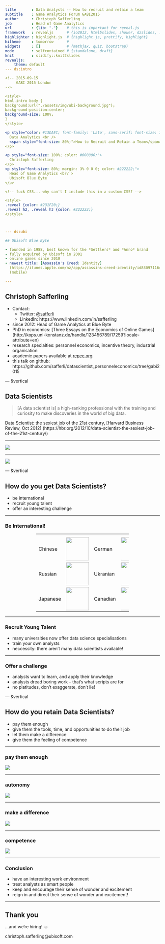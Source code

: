 ```yaml
---
title       : Data Analysts -- How to recruit and retain a team
subtitle    : Game Analytics Forum GABI2015
author      : Christoph Safferling
job         : Head of Game Analytics
url         : {lib: "."}    # this is important for reveal.js
framework   : revealjs      # {io2012, html5slides, shower, dzslides, ...}
highlighter : highlight.js  # {highlight.js, prettify, highlight}
hitheme     : tomorrow      # 
widgets     : []            # {mathjax, quiz, bootstrap}
mode        : selfcontained # {standalone, draft}
knit        : slidify::knit2slides
revealjs: 
    theme: default
--- ds:intro

<!-- 2015-09-15
     GABI 2015 London
-->

<style>
html.intro body {
background:url("./assets/img/ubi-background.jpg");
background-position:center;
background-size: 100%;
} 
</style>

<p style="color: #13DAEC; font-family: 'Lato', sans-serif; font-size: 150%; margin: 0 0 10% 0;">
  Data Analytics <br />
  <span style="font-size: 80%;">How to Recruit and Retain a Team</span>
</p>

<p style="font-size: 100%; color: #000000;">
  Christoph Safferling
</p>
<p style="font-size: 80%; margin: 3% 0 0 0; color: #222222;">
  Head of Game Analytics <br/ > 
  Ubisoft Blue Byte
</p>

<!-- fuck CSS... why can't I include this in a custom CSS? -->

<style>
.reveal {color: #231F20;}
.reveal h2, .reveal h3 {color: #222222;}
</style>



--- ds:ubi

## Ubisoft Blue Byte

- founded in 1988, best known for the *Settlers* and *Anno* brand
- fully acquired by Ubisoft in 2001
- online games since 2010
- newest title: [Assassin's Creed: Identity]
  (https://itunes.apple.com/nz/app/assassins-creed-identity/id880971164?mt=8) 
  (mobile)

---
```


## Christoph Safferling

- Contact:
  - Twitter: [@safferli](https://twitter.com/safferli) 
  - LinkedIn: https://www.linkedin.com/in/safferling 
- since 2012: Head of Game Analytics at Blue Byte
- PhD in economics: [Three Essays on the Economics of Online Games]
  (http://kops.uni-konstanz.de/handle/123456789/17259?locale-attribute=en)
- research specialties: personnel economics, incentive theory, industrial organisation
- academic papers available at [repec.org](https://ideas.repec.org/f/psa961.html)
- this talk on github: https://github.com/safferli/datascientist_personneleconomics/tree/gabi2015



--- &vertical

## Data Scientists

> [A data scientist is] a high-ranking professional with the training and 
> curiosity to make discoveries in the world of big data.

Data Scientist: the sexiest job of the 21st century, 
[Harvard Business Review, Oct 2012]
(https://hbr.org/2012/10/data-scientist-the-sexiest-job-of-the-21st-century/)

***

<img src="assets/img/barycentric-triangle.png" />

***

<img src="assets/img/data-scientist-triangle.png" />


--- &vertical

## How do you get Data Scientists?

- be international
- recruit young talent
- offer an interesting challenge

***

### Be International!

<style>
img.flag{width:75px; vertical-align: text-bottom;}
</style>
<!-- ugly hack: align the text to the flags, rather than the other way round -->
<style>
table.center{margin-left: auto; margin-right: auto; width: 60%;}
td.mytd{vertical-align: middle;}
</style>

<table class="center">
<tr>
<th></th>
<th></th>
</tr>
<tr>
<td class="mytd">Chinese</td>
<td class="mytd"><img src="assets/img/china.gif" class="flag" /></td>
<td class="mytd">German</td>
<td class="mytd"><img src="assets/img/germany.gif" class="flag" /></td>
</tr>
<tr>
<td class="mytd">Russian</td>
<td class="mytd"><img src="assets/img/russia.gif" class="flag" /></td>
<td class="mytd">Ukranian</td>
<td class="mytd"><img src="assets/img/ukraine.gif" class="flag" /></td>
</tr>
<tr>
<td class="mytd">Japanese</td>
<td class="mytd"><img src="assets/img/japan.gif" class="flag" /></td>
<td class="mytd">Canadian</td>
<td class="mytd"><img src="assets/img/canada.gif" class="flag" /></td>
</table>

*** 

### Recruit Young Talent

- many universities now offer data science specialisations
- train your own analysts 
- neccessity: there aren't many data scientists available! 

***

### Offer a challenge

- analysts want to learn, and apply their knowledge
- analysts dread boring work -- that's what scripts are for
- no platitudes, don't exaggerate, don't lie!


<!--
- these are smart people, who will have a good overview of everything that your company is doing (they're crunching the data!). Don't try to fool them, you'll fail. 
-->

--- &vertical

## How do you retain Data Scientists? 

<!-- have a good work environment -->

- pay them enough
- give them the tools, time, and opportunities to do their job 
- let them make a difference 
- give them the feeling of competence 

<!-- autonomy -->
<!-- importance -->
<!-- competence -->

***

### pay them enough

<img src="assets/img/cash.gif" />

<!--
pay is not important
-->

***

### autonomy

<img src="assets/img/kevin-shotgun.gif" />

<!--
letting them grow professionally
-->

*** 

### make a difference

<img src="assets/img/daffy-klatsch.gif" />

<!--

-->

*** 
### competence

<img src="assets/img/code-13.gif" />

<!--
become a master in their field of specialisation
-->

---

### Conclusion

- have an interesting work environment
- treat analysts as smart people
- keep and encourage their sense of wonder and excitement
- reign in and direct their sense of wonder and excitement!

---

## Thank you

&hellip;and we're hiring! &#9786; 

<!-- &#128522; &#128512; -->

christoph.safferling@ubisoft.com

